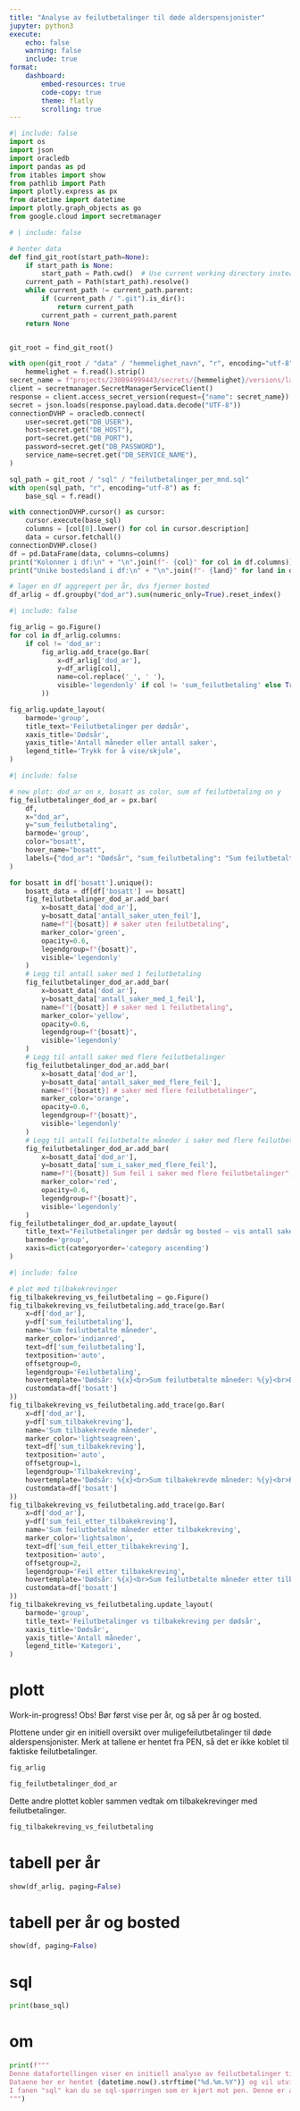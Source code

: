 ```yaml
---
title: "Analyse av feilutbetalinger til døde alderspensjonister"
jupyter: python3
execute:
    echo: false
    warning: false
    include: true
format:
    dashboard:
        embed-resources: true
        code-copy: true
        theme: flatly
        scrolling: true
---
```


```python
#| include: false
import os
import json
import oracledb
import pandas as pd
from itables import show
from pathlib import Path
import plotly.express as px
from datetime import datetime
import plotly.graph_objects as go
from google.cloud import secretmanager
```

```python
# | include: false

# henter data
def find_git_root(start_path=None):
    if start_path is None:
        start_path = Path.cwd()  # Use current working directory instead of __file__
    current_path = Path(start_path).resolve()
    while current_path != current_path.parent:
        if (current_path / ".git").is_dir():
            return current_path
        current_path = current_path.parent
    return None


git_root = find_git_root()

with open(git_root / "data" / "hemmelighet_navn", "r", encoding="utf-8") as f:
    hemmelighet = f.read().strip()
secret_name = f"projects/230094999443/secrets/{hemmelighet}/versions/latest"
client = secretmanager.SecretManagerServiceClient()
response = client.access_secret_version(request={"name": secret_name})
secret = json.loads(response.payload.data.decode("UTF-8"))
connectionDVHP = oracledb.connect(
    user=secret.get("DB_USER"),
    host=secret.get("DB_HOST"),
    port=secret.get("DB_PORT"),
    password=secret.get("DB_PASSWORD"),
    service_name=secret.get("DB_SERVICE_NAME"),
)

sql_path = git_root / "sql" / "feilutbetalinger_per_mnd.sql"
with open(sql_path, "r", encoding="utf-8") as f:
    base_sql = f.read()

with connectionDVHP.cursor() as cursor:
    cursor.execute(base_sql)
    columns = [col[0].lower() for col in cursor.description]
    data = cursor.fetchall()
connectionDVHP.close()
df = pd.DataFrame(data, columns=columns)
print("Kolonner i df:\n" + "\n".join(f"- {col}" for col in df.columns))
print("Unike bostedsland i df:\n" + "\n".join(f"- {land}" for land in df["bosatt"].unique()))

# lager en df aggregert per år, dvs fjerner bosted
df_arlig = df.groupby("dod_ar").sum(numeric_only=True).reset_index()
```


```python
#| include: false

fig_arlig = go.Figure()
for col in df_arlig.columns:
    if col != 'dod_ar':
        fig_arlig.add_trace(go.Bar(
            x=df_arlig['dod_ar'],
            y=df_arlig[col],
            name=col.replace('_', ' '),
            visible='legendonly' if col != 'sum_feilutbetaling' else True
        ))

fig_arlig.update_layout(
    barmode='group',
    title_text='Feilutbetalinger per dødsår',
    xaxis_title='Dødsår',
    yaxis_title='Antall måneder eller antall saker',
    legend_title='Trykk for å vise/skjule',
)
```

```python
#| include: false

# new plot: dod_ar on x, bosatt as color, sum of feilutbetaling on y
fig_feilutbetalinger_dod_ar = px.bar(
    df,
    x="dod_ar",
    y="sum_feilutbetaling",
    barmode='group',
    color="bosatt",
    hover_name="bosatt",
    labels={"dod_ar": "Dødsår", "sum_feilutbetaling": "Sum feilutbetalte måneder, før evt tilbakekreving"},
)

for bosatt in df['bosatt'].unique():
    bosatt_data = df[df['bosatt'] == bosatt]
    fig_feilutbetalinger_dod_ar.add_bar(
        x=bosatt_data['dod_ar'],
        y=bosatt_data['antall_saker_uten_feil'],
        name=f"[{bosatt}] # saker uten feilutbetaling",
        marker_color='green',
        opacity=0.6,
        legendgroup=f"{bosatt}",
        visible='legendonly'
    )
    # Legg til antall saker med 1 feilutbetaling
    fig_feilutbetalinger_dod_ar.add_bar(
        x=bosatt_data['dod_ar'],
        y=bosatt_data['antall_saker_med_1_feil'],
        name=f"[{bosatt}] # saker med 1 feilutbetaling",
        marker_color='yellow',
        opacity=0.6,
        legendgroup=f"{bosatt}",
        visible='legendonly'
    )
    # Legg til antall saker med flere feilutbetalinger
    fig_feilutbetalinger_dod_ar.add_bar(
        x=bosatt_data['dod_ar'],
        y=bosatt_data['antall_saker_med_flere_feil'],
        name=f"[{bosatt}] # saker med flere feilutbetalinger",
        marker_color='orange',
        opacity=0.6,
        legendgroup=f"{bosatt}",
        visible='legendonly'
    )
    # Legg til antall feilutbetalte måneder i saker med flere feilutbetalinger
    fig_feilutbetalinger_dod_ar.add_bar(
        x=bosatt_data['dod_ar'],
        y=bosatt_data['sum_i_saker_med_flere_feil'],
        name=f"[{bosatt}] Sum feil i saker med flere feilutbetalinger",
        marker_color='red',
        opacity=0.6,
        legendgroup=f"{bosatt}",
        visible='legendonly'
    )
fig_feilutbetalinger_dod_ar.update_layout(
    title_text="Feilutbetalinger per dødsår og bosted – vis antall saker uten feilutbetaling ved å trykke i legend",
    barmode='group',
    xaxis=dict(categoryorder='category ascending')
)
```

```python
#| include: false

# plot med tilbakekrevinger
fig_tilbakekreving_vs_feilutbetaling = go.Figure()
fig_tilbakekreving_vs_feilutbetaling.add_trace(go.Bar(
    x=df['dod_ar'],
    y=df['sum_feilutbetaling'],
    name='Sum feilutbetalte måneder',
    marker_color='indianred',
    text=df['sum_feilutbetaling'],
    textposition='auto',
    offsetgroup=0,
    legendgroup='Feilutbetaling',
    hovertemplate='Dødsår: %{x}<br>Sum feilutbetalte måneder: %{y}<br>Bosted: %{customdata}<extra></extra>',
    customdata=df['bosatt']
))
fig_tilbakekreving_vs_feilutbetaling.add_trace(go.Bar(
    x=df['dod_ar'],
    y=df['sum_tilbakekreving'],
    name='Sum tilbakekrevde måneder',
    marker_color='lightseagreen',
    text=df['sum_tilbakekreving'],
    textposition='auto',
    offsetgroup=1,
    legendgroup='Tilbakekreving',
    hovertemplate='Dødsår: %{x}<br>Sum tilbakekrevde måneder: %{y}<br>Bosted: %{customdata}<extra></extra>',
    customdata=df['bosatt']
))
fig_tilbakekreving_vs_feilutbetaling.add_trace(go.Bar(
    x=df['dod_ar'],
    y=df['sum_feil_etter_tilbakekreving'],
    name='Sum feilutbetalte måneder etter tilbakekreving',
    marker_color='lightsalmon',
    text=df['sum_feil_etter_tilbakekreving'],
    textposition='auto',
    offsetgroup=2,
    legendgroup='Feil etter tilbakekreving',
    hovertemplate='Dødsår: %{x}<br>Sum feilutbetalte måneder etter tilbakekreving: %{y}<br>Bosted: %{customdata}<extra></extra>',
    customdata=df['bosatt']
))
fig_tilbakekreving_vs_feilutbetaling.update_layout(
    barmode='group',
    title_text='Feilutbetalinger vs tilbakekreving per dødsår',
    xaxis_title='Dødsår',
    yaxis_title='Antall måneder',
    legend_title='Kategori',
)
```

# plott

Work-in-progress! Obs! Bør først vise per år, og så per år og bosted.

Plottene under gir en initiell oversikt over muligefeilutbetalinger til døde alderspensjonister.
Merk at tallene er hentet fra PEN, så det er ikke koblet til faktiske feilutbetalinger.

```python
fig_arlig
```

```python
fig_feilutbetalinger_dod_ar
```


Dette andre plottet kobler sammen vedtak om tilbakekrevinger med feilutbetalinger.

```python
fig_tilbakekreving_vs_feilutbetaling
```

# tabell per år

```python
show(df_arlig, paging=False)
```

# tabell per år og bosted

```python
show(df, paging=False)
```

# sql

```python
print(base_sql)
```

# om

```python
print(f"""
Denne datafortellingen viser en initiell analyse av feilutbetalinger til døde alderspensjonister. 
Dataene her er hentet {datetime.now().strftime("%d.%m.%Y")} og vil utvikle seg over tid med flere registrerte dødsfall tilbake i tid.
I fanen "sql" kan du se sql-spørringen som er kjørt mot pen. Denne er aggregert på litt ulik vis for å få til plottene under.
""")
```
